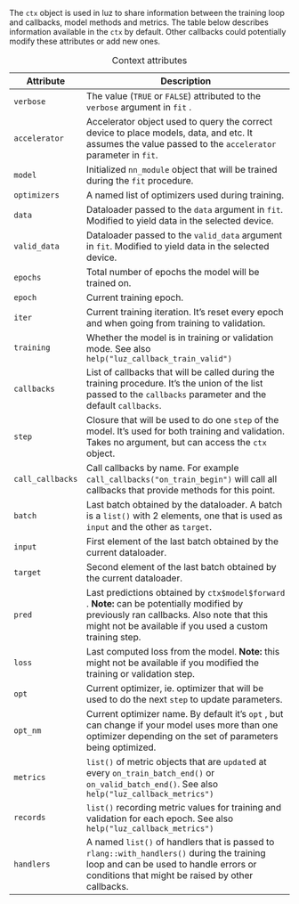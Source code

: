 The `ctx` object is used in luz to share information between the training loop and callbacks, model methods and metrics. The table below describes information available in the `ctx` by default. Other callbacks could potentially modify these attributes or add new ones.

| Attribute        | Description                                                                                                                                                                                          |
|------------------|------------------------------------------------------------------------------------------------------------------------------------------------------------------------------------------------------|
| `verbose`        | The value (`TRUE` or `FALSE`) attributed to the `verbose` argument in `fit` .                                                                                                                        |
| `accelerator`    | Accelerator object used to query the correct device to place models, data, and etc. It assumes the value passed to the `accelerator` parameter in `fit`.                                             |
| `model`          | Initialized `nn_module` object that will be trained during the `fit` procedure.                                                                                                                      |
| `optimizers`     | A named list of optimizers used during training.                                                                                                                                                     |
| `data`           | Dataloader passed to the `data` argument in `fit`. Modified to yield data in the selected device.                                                                                                    |
| `valid_data`     | Dataloader passed to the `valid_data` argument in `fit`. Modified to yield data in the selected device.                                                                                              |
| `epochs`         | Total number of epochs the model will be trained on.                                                                                                                                                 |
| `epoch`          | Current training epoch.                                                                                                                                                                              |
| `iter`           | Current training iteration. It's reset every epoch and when going from training to validation.                                                                                                       |
| `training`       | Whether the model is in training or validation mode. See also `help("luz_callback_train_valid")`                                                                                                     |
| `callbacks`      | List of callbacks that will be called during the training procedure. It's the union of the list passed to the `callbacks` parameter and the default `callbacks`.                                     |
| `step`           | Closure that will be used to do one `step` of the model. It's used for both training and validation. Takes no argument, but can access the `ctx` object.                                             |
| `call_callbacks` | Call callbacks by name. For example `call_callbacks("on_train_begin")` will call all callbacks that provide methods for this point.                                                                  |
| `batch`          | Last batch obtained by the dataloader. A batch is a `list()` with 2 elements, one that is used as `input` and the other as `target`.                                                                 |
| `input`          | First element of the last batch obtained by the current dataloader.                                                                                                                                  |
| `target`         | Second element of the last batch obtained by the current dataloader.                                                                                                                                 |
| `pred`           | Last predictions obtained by `ctx$model$forward` . **Note:** can be potentially modified by previously ran callbacks. Also note that this might not be available if you used a custom training step. |
| `loss`           | Last computed loss from the model. **Note:** this might not be available if you modified the training or validation step.                                                                            |
| `opt`            | Current optimizer, ie. optimizer that will be used to do the next `step` to update parameters.                                                                                                       |
| `opt_nm`         | Current optimizer name. By default it's `opt` , but can change if your model uses more than one optimizer depending on the set of parameters being optimized.                                        |
| `metrics`        | `list()` of metric objects that are `update`d at every `on_train_batch_end()` or `on_valid_batch_end()`. See also `help("luz_callback_metrics")`                                                     |
| `records`        | `list()` recording metric values for training and validation for each epoch. See also `help("luz_callback_metrics")`                                                                                 |
| `handlers`       | A named `list()` of handlers that is passed to `rlang::with_handlers()` during the training loop and can be used to handle errors or conditions that might be raised by other callbacks.             |

: Context attributes
